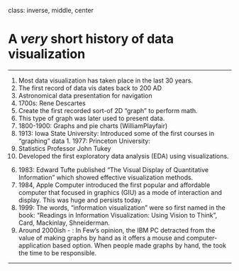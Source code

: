class: inverse, middle, center

# A _very_ short history of data visualization

---


1. Most data visualization has taken place in the last 30 years.
1. The first record of data vis dates back to 200 AD
1. Astronomical data presentation for navigation
1. 1700s: Rene Descartes
1. Create the first recorded sort-of 2D “graph” to perform math.
1. This type of graph was later used to present data.
1. 1800-1900: Graphs and pie charts (WilliamPlayfair)
1. 1913: Iowa State University: Introduced some of the first courses in “graphing” data 1. 1977: Princeton University:
1. Statistics Professor John Tukey
1. Developed the first exploratory data analysis (EDA) using visualizations.

  6) 1983: Edward Tufte published “The Visual Display of Quantitative Information” which showed effective visualization methods.
7) 1984, Apple Computer introduced the first popular and affordable computer that focused in graphics (GIU) as a mode of interaction and display. This was huge and persists today.
8) 1999: The words, “information visualization” were so first named in the book: “Readings in Information Visualization: Using Vision to Think”, Card, Mackinlay, Shneiderman.
9) Around 2000ish - : In Few’s opinion, the IBM PC detracted from the value of making graphs by hand as it offers a mouse and computer-application based option. When people made graphs by hand, the took the time to be responsible.


---
